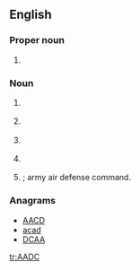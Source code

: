 ==English==

===Proper noun===
{{en-proper noun|undefined}}

# {{initialism of | {{w | American Association of Dental Consultants}}}}

===Noun===
{{en-noun}}

# {{context|military|lang=en}} {{initialism of | area air defense commander}}
# {{context|military|lang=en}} {{initialism of | air aide-de-camp}}
# {{context|military|lang=en}} {{initialism of | anti-aircraft defense commander}}
# {{context|military|lang=en}} {{initialism of | area air defense commander}}
# {{context|military|lang=en}} {{initialism of | army air defense commander}}; army air defense command.

===Anagrams===
* [[AACD#English|AACD]] 
* [[acad#English|acad]]
* [[DCAA#English|DCAA]]

[[tr:AADC]]